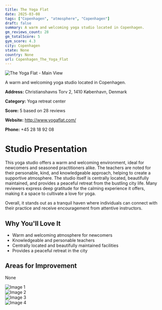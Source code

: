 ```yaml
---
title: The Yoga Flat
date: 2025-03-08
tags: ["Copenhagen", "atmosphere", "Copenhagen"]  
draft: false
summary: A warm and welcoming yoga studio located in Copenhagen.
gm_reviews_count: 28
gm_totalScore: 5
gym_score: 4.3
city: Copenhagen
state: None
country: None
url: Copenhagen_The_Yoga_Flat
---
```


<div className="aspect-[16/9] relative my-8">
  <img 
    src="https://lh5.googleusercontent.com/p/AF1QipNzZY_VxnTY_AhuJ0rG9ERl2DOtOOSZvVwOd-_2=w1920-h1080-k-no"
    alt="The Yoga Flat - Main View"
    className="object-cover absolute inset-0 w-full h-full rounded-lg"
  />
</div>

A warm and welcoming yoga studio located in Copenhagen.

**Address:** Christianshavns Torv 2, 1410 København, Denmark

**Category:** Yoga retreat center

**Score:** 5 based on 28 reviews

**Website:** http://www.yogaflat.com/

**Phone:** +45 28 18 92 08

# Studio Presentation

This yoga studio offers a warm and welcoming environment, ideal for newcomers and seasoned practitioners alike. The teachers are noted for their personable, kind, and knowledgeable approach, helping to create a supportive atmosphere. The studio itself is centrally located, beautifully maintained, and provides a peaceful retreat from the bustling city life. Many reviewers express deep gratitude for the calming experience it offers, making it a space to cultivate a love for yoga.

Overall, it stands out as a tranquil haven where individuals can connect with their practice and receive encouragement from attentive instructors.

## Why You'll Love It

- Warm and welcoming atmosphere for newcomers
- Knowledgeable and personable teachers
- Centrally located and beautifully maintained facilities
- Provides a peaceful retreat in the city

## Areas for Improvement

None

<div className="grid grid-cols-1 xl:grid-cols-2 gap-4 my-8">
<div className="aspect-[4/3] relative"><img src="https://lh5.googleusercontent.com/p/AF1QipNsed2C7LMLwaKMN7g8otFfmEoGteKrIdiT0jNd=w1920-h1080-k-no" alt="Image 1" className="object-cover absolute inset-0 w-full h-full rounded-lg" /></div>
<div className="aspect-[4/3] relative"><img src="https://lh5.googleusercontent.com/p/AF1QipOFhYF7-gXiCknP3VFhVPmjDLQhRCiAKI7qJraD=w1920-h1080-k-no" alt="Image 2" className="object-cover absolute inset-0 w-full h-full rounded-lg" /></div>
<div className="aspect-[4/3] relative"><img src="https://lh5.googleusercontent.com/p/AF1QipO4ty-sv33N6p8WOtjmtwRLY-vKnbPdVMb2rtPl=w1920-h1080-k-no" alt="Image 3" className="object-cover absolute inset-0 w-full h-full rounded-lg" /></div>
<div className="aspect-[4/3] relative"><img src="https://lh5.googleusercontent.com/p/AF1QipPwLS0MsrUxhTKQdA74LYYA_32owB40uFFppBSo=w1920-h1080-k-no" alt="Image 4" className="object-cover absolute inset-0 w-full h-full rounded-lg" /></div>
</div>